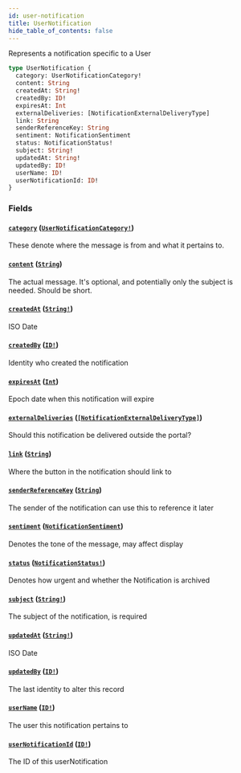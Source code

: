 ```yaml
---
id: user-notification
title: UserNotification
hide_table_of_contents: false
---
```



Represents a notification specific to a User

```graphql
type UserNotification {
  category: UserNotificationCategory!
  content: String
  createdAt: String!
  createdBy: ID!
  expiresAt: Int
  externalDeliveries: [NotificationExternalDeliveryType]
  link: String
  senderReferenceKey: String
  sentiment: NotificationSentiment
  status: NotificationStatus!
  subject: String!
  updatedAt: String!
  updatedBy: ID!
  userName: ID!
  userNotificationId: ID!
}
```


### Fields

#### [`category`](#) ([`UserNotificationCategory!`](/adminidentity/api/graphql-admin/reference/enums/user-notification-category))

These denote where the message is from and what it pertains to.


#### [`content`](#) ([`String`](/adminidentity/api/graphql-admin/reference/scalars/string))

The actual message. It's optional, and potentially only the subject is needed. Should be short.


#### [`createdAt`](#) ([`String!`](/adminidentity/api/graphql-admin/reference/scalars/string))

ISO Date


#### [`createdBy`](#) ([`ID!`](/adminidentity/api/graphql-admin/reference/scalars/id))

Identity who created the notification


#### [`expiresAt`](#) ([`Int`](/adminidentity/api/graphql-admin/reference/scalars/int))

Epoch date when this notification will expire


#### [`externalDeliveries`](#) ([`[NotificationExternalDeliveryType]`](/adminidentity/api/graphql-admin/reference/enums/notification-external-delivery-type))

Should this notification be delivered outside the portal?


#### [`link`](#) ([`String`](/adminidentity/api/graphql-admin/reference/scalars/string))

Where the button in the notification should link to


#### [`senderReferenceKey`](#) ([`String`](/adminidentity/api/graphql-admin/reference/scalars/string))

The sender of the notification can use this to reference it later


#### [`sentiment`](#) ([`NotificationSentiment`](/adminidentity/api/graphql-admin/reference/enums/notification-sentiment))

Denotes the tone of the message, may affect display


#### [`status`](#) ([`NotificationStatus!`](/adminidentity/api/graphql-admin/reference/enums/notification-status))

Denotes how urgent and whether the Notification is archived


#### [`subject`](#) ([`String!`](/adminidentity/api/graphql-admin/reference/scalars/string))

The subject of the notification, is required


#### [`updatedAt`](#) ([`String!`](/adminidentity/api/graphql-admin/reference/scalars/string))

ISO Date


#### [`updatedBy`](#) ([`ID!`](/adminidentity/api/graphql-admin/reference/scalars/id))

The last identity to alter this record


#### [`userName`](#) ([`ID!`](/adminidentity/api/graphql-admin/reference/scalars/id))

The user this notification pertains to


#### [`userNotificationId`](#) ([`ID!`](/adminidentity/api/graphql-admin/reference/scalars/id))

The ID of this userNotification




